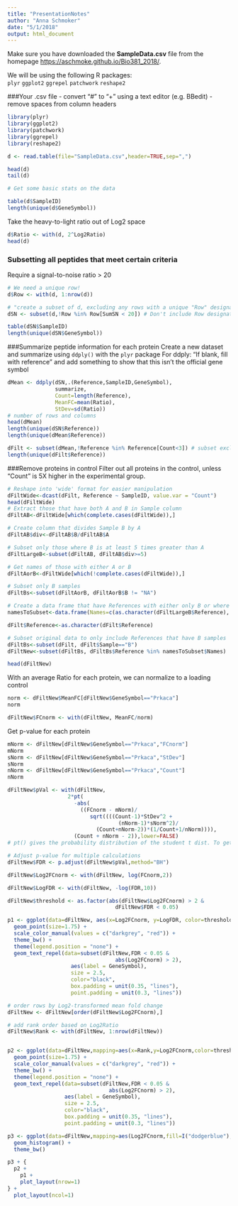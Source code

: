 ```yaml
---
title: "PresentationNotes"
author: "Anna Schmoker"
date: "5/1/2018"
output: html_document
---
```

Make sure you have downloaded the **SampleData.csv** file from the homepage <https://aschmoke.github.io/Bio381_2018/>.

We will be using the following R packages:   
`plyr`
`ggplot2`
`ggrepel`
`patchwork`
`reshape2`

###Your .csv file
- convert "#" to "+" using a text editor (e.g. BBedit)
- remove spaces from column headers

```r
library(plyr)
library(ggplot2)
library(patchwork)
library(ggrepel)
library(reshape2)

d <- read.table(file="SampleData.csv",header=TRUE,sep=",")

head(d)
tail(d)

# Get some basic stats on the data

table(d$SampleID)
length(unique(d$GeneSymbol))
```

Take the heavy-to-light ratio out of Log2 space
```r
d$Ratio <- with(d, 2^Log2Ratio)
head(d)
```

### Subsetting all peptides that meet certain criteria
Require a signal-to-noise ratio > 20

```r
# We need a unique row!
d$Row <- with(d, 1:nrow(d))

# "create a subset of d, excluding any rows with a unique "Row" designation that has a "SumSN" value less than 20
dSN <- subset(d,!Row %in% Row[SumSN < 20]) # Don't include Row designations that match Rows with a SunSN < 20

table(dSN$SampleID)
length(unique(dSN$GeneSymbol))
```

###Summarize peptide information for each protein
Create a new dataset and summarize using `ddply()` with the `plyr` package
For ddply: "If blank, fill with reference" and add something to show that this isn't the official gene symbol
```r
dMean <- ddply(dSN,.(Reference,SampleID,GeneSymbol),
               summarize,
               Count=length(Reference),
               MeanFC=mean(Ratio),
               StDev=sd(Ratio))
# number of rows and columns
head(dMean)
length(unique(dSN$Reference))
length(unique(dMean$Reference))

dFilt <- subset(dMean,!Reference %in% Reference[Count<3]) # subset excluding proteins identified by less than 3 peptides
length(unique(dFilt$Reference))
```

###Remove proteins in control
Filter out all proteins in the control, unless "Count" is 5X higher in the experimental group.
```r
# Reshape into 'wide' format for easier manipulation
dFiltWide<-dcast(dFilt, Reference ~ SampleID, value.var = "Count")
head(dFiltWide)
# Extract those that have both A and B in Sample column
dFiltAB<-dFiltWide[which(complete.cases(dFiltWide)),]

# Create column that divides Sample B by A
dFiltAB$div<-dFiltAB$B/dFiltAB$A

# Subset only those where B is at least 5 times greater than A
dFiltLargeB<-subset(dFiltAB, dFiltAB$div>=5)

# Get names of those with either A or B
dFiltAorB<-dFiltWide[which(!complete.cases(dFiltWide)),]

# Subset only B samples
dFiltBs<-subset(dFiltAorB, dFiltAorB$B != "NA")

# Create a data frame that have References with either only B or where B > 5x A
namesToSubset<-data.frame(Names=c(as.character(dFiltLargeB$Reference), as.character(dFiltBs$Reference)))

dFilt$Reference<-as.character(dFilt$Reference)

# Subset original data to only include References that have B samples
dFiltBs<-subset(dFilt, dFilt$Sample=="B")
dFiltNew<-subset(dFiltBs, dFiltBs$Reference %in% namesToSubset$Names)

head(dFiltNew)

```
With an average Ratio for each protein, we can normalize to a loading control
```r
norm <- dFiltNew$MeanFC[dFiltNew$GeneSymbol=="Prkaca"]
norm

dFiltNew$FCnorm <- with(dFiltNew, MeanFC/norm)

```

Get p-value for each protein
```r
mNorm <- dFiltNew[dFiltNew$GeneSymbol=="Prkaca","FCnorm"]
mNorm
sNorm <- dFiltNew[dFiltNew$GeneSymbol=="Prkaca","StDev"]
sNorm
nNorm <- dFiltNew[dFiltNew$GeneSymbol=="Prkaca","Count"]
nNorm

dFiltNew$pVal <- with(dFiltNew,
                   2*pt(
                     -abs(
                       ((FCnorm - mNorm)/
                          sqrt((((Count-1)*StDev^2 +
                                   (nNorm-1)*sNorm^2)/
                            (Count+nNorm-2))*(1/Count+1/nNorm)))),
                     (Count + nNorm - 2)),lower=FALSE)
# pt() gives the probability distribution of the student t dist. To get the p-value, we need to multiply the pt() output by two. Futher, if the t value is positive, we need to use 1-t as input. We can get around this by taking the -abs(t).

# Adjust p-value for multiple calculations
dFiltNew$FDR <- p.adjust(dFiltNew$pVal,method="BH")

dFiltNew$Log2FCnorm <- with(dFiltNew, log(FCnorm,2))

dFiltNew$LogFDR <- with(dFiltNew, -log(FDR,10))

```

```r
dFiltNew$threshold <- as.factor(abs(dFiltNew$Log2FCnorm) > 2 &
                                  dFiltNew$FDR < 0.05)

p1 <- ggplot(data=dFiltNew, aes(x=Log2FCnorm, y=LogFDR, color=threshold)) +
  geom_point(size=1.75) +
  scale_color_manual(values = c("darkgrey", "red")) +
  theme_bw() +
  theme(legend.position = "none") +
  geom_text_repel(data=subset(dFiltNew,FDR < 0.05 &
                                  abs(Log2FCnorm) > 2),
                    aes(label = GeneSymbol),
                    size = 2.5,
                    color="black",
                    box.padding = unit(0.35, "lines"),
                    point.padding = unit(0.3, "lines"))

# order rows by Log2-transformed mean fold change
dFiltNew <- dFiltNew[order(dFiltNew$Log2FCnorm),] 

# add rank order based on Log2Ratio
dFiltNew$Rank <- with(dFiltNew, 1:nrow(dFiltNew))


p2 <- ggplot(data=dFiltNew,mapping=aes(x=Rank,y=Log2FCnorm,color=threshold)) +
  geom_point(size=1.75) +
  scale_color_manual(values = c("darkgrey", "red")) +
  theme_bw() +
  theme(legend.position = "none") +
  geom_text_repel(data=subset(dFiltNew,FDR < 0.05 &
                                abs(Log2FCnorm) > 2),
                  aes(label = GeneSymbol),
                  size = 2.5,
                  color="black",
                  box.padding = unit(0.35, "lines"),
                  point.padding = unit(0.3, "lines"))

p3 <- ggplot(data=dFiltNew,mapping=aes(Log2FCnorm,fill=I("dodgerblue"), color=I("black"))) +
  geom_histogram() +
  theme_bw()

p3 + {
  p2 +
    p1 +
    plot_layout(nrow=1)
} +
  plot_layout(ncol=1)
```